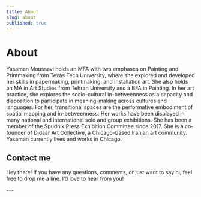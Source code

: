 ```yaml
---
title: About
slug: about
published: true
---
```


# About
<CldImage
  id='yasi-portfolio/rntpgvkspjdfnbjl4wbg'
  width={600}
  height={300}
  mode='fill'
  class='object-cover rounded-lg mx-auto'
  alt='artist profile image'
/>
Yasaman Moussavi holds an MFA with two emphases on Painting and Printmaking from Texas Tech University, where she explored and developed her skills in papermaking, printmaking, and installation art. She also holds an MA in Art Studies from Tehran University and a BFA in Painting. In her art practice, she explores the socio-cultural in-betweenness as a capacity and disposition to participate in meaning-making across cultures and languages. For her, transitional spaces are the performative embodiment of spatial mapping and in-betweenness. Her works have been displayed in many national and international solo and group exhibitions. She has been a member of the Spudnik Press Exhibition Committee since 2017. She is a co-founder of Didaar Art Collective, a Chicago-based Iranian art community. Yasaman currently lives and works in Chicago.


## Contact me
<p class="text-sm">Hey there! If you have any questions, comments, or just want to say hi, feel free to drop me a line. I’d love to hear from you! </p>
<Contact />
---

